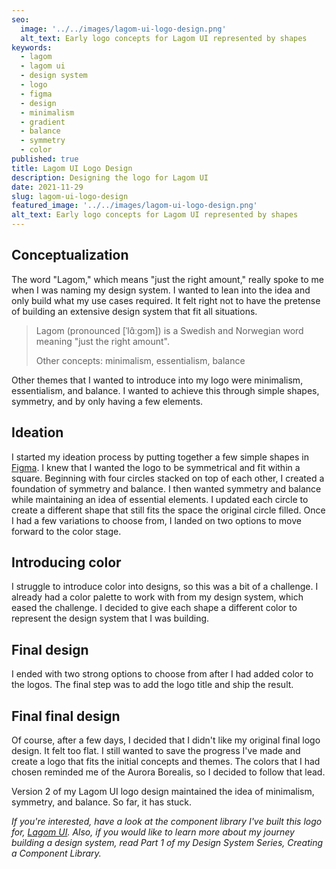 ```yaml
---
seo:
  image: '../../images/lagom-ui-logo-design.png'
  alt_text: Early logo concepts for Lagom UI represented by shapes
keywords:
  - lagom
  - lagom ui
  - design system
  - logo
  - figma
  - design
  - minimalism
  - gradient
  - balance
  - symmetry
  - color
published: true
title: Lagom UI Logo Design
description: Designing the logo for Lagom UI
date: 2021-11-29
slug: lagom-ui-logo-design
featured_image: '../../images/lagom-ui-logo-design.png'
alt_text: Early logo concepts for Lagom UI represented by shapes
---
```


<Section>

## Conceptualization

The word "Lagom," which means "just the right amount," really spoke to me when I was naming my design system. I wanted to lean into the idea and only build what my use cases required. It felt right not to have the pretense of building an extensive design system that fit all situations.

> Lagom (pronounced [ˈlɑ̂ːɡɔm]) is a Swedish and Norwegian word meaning "just the right amount".
>
> Other concepts: minimalism, essentialism, balance

Other themes that I wanted to introduce into my logo were minimalism, essentialism, and balance. I wanted to achieve this through simple shapes, symmetry, and by only having a few elements.

## Ideation

I started my ideation process by putting together a few simple shapes in [Figma](https://www.figma.com/). I knew that I wanted the logo to be symmetrical and fit within a square. Beginning with four circles stacked on top of each other, I created a foundation of symmetry and balance. I then wanted symmetry and balance while maintaining an idea of essential elements. I updated each circle to create a different shape that still fits the space the original circle filled. Once I had a few variations to choose from, I landed on two options to move forward to the color stage.

</Section>

<ImageCaption
  image='images/lagom-ui-logo-ideation.png'
  altText='Lagom UI logo ideation in Figma using simple shapes'
  caption='Lagom UI logo ideation in Figma using simple shapes'
  fullwidth
/>

<Section>

## Introducing color

I struggle to introduce color into designs, so this was a bit of a challenge. I already had a color palette to work with from my design system, which eased the challenge. I decided to give each shape a different color to represent the design system that I was building.

<ImageCaption
  image='images/lagom-ui-logo-ideation-colors-a.png'
  altText='Adding colors to the Lagom UI logo option A'
  caption='Adding colors to the Lagom UI logo option A'
/>

<ImageCaption
  image='images/lagom-ui-logo-ideation-colors-b.png'
  altText='Adding colors to the Lagom UI logo option B'
  caption='Adding colors to the Lagom UI logo option B'
/>

## Final design

I ended with two strong options to choose from after I had added color to the logos. The final step was to add the logo title and ship the result.

<ImageCaption
  image='images/lagom-ui-logo-ideation-final.png'
  altText="Final Lagom UI logo design before I decided I didn't like it"
  caption="Final Lagom UI logo design before I decided I didn't like it"
/>

## Final final design

Of course, after a few days, I decided that I didn't like my original final logo design. It felt too flat. I still wanted to save the progress I've made and create a logo that fits the initial concepts and themes. The colors that I had chosen reminded me of the Aurora Borealis, so I decided to follow that lead.

<ImageCaption
  image='images/lagom-ui-logo-ideation-aurora.png'
  altText='Lagom UI logo ideation in Figma using aurora gradients'
  caption='Lagom UI logo ideation in Figma using aurora gradients'
  emphasized
/>

Version 2 of my Lagom UI logo design maintained the idea of minimalism, symmetry, and balance. So far, it has stuck.

<ImageCaption
  image='images/lagom-ui-logo-ideation-final-final.png'
  altText='Version 2 of the Lagom UI logo'
  caption='Version 2 of the Lagom UI logo'
/>

</Section>

<Section>

_If you're interested, have a look at the component library I've built this logo for, [Lagom UI](https://lagom-ui.netlify.app/). Also, if you would like to learn more about my journey building a design system, read <Link to="/blog/creating-a-component-library">Part 1 of my Design System Series, Creating a Component Library</Link>._

</Section>
